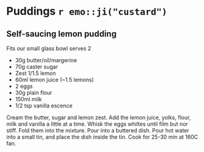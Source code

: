 # Puddings `r emo::ji("custard")`{-}

## Self-saucing lemon pudding {-}

Fits our small glass bowl serves 2

* 30g butter/oil/margerine
* 70g caster sugar
* Zest 1/1.5 lemon
* 60ml lemon juice (~1.5 lemons)
* 2 eggs
* 30g plain flour
* 150ml milk
* 1/2 tsp vanilla escence

Cream the butter, sugar and lemon zest. Add the lemon juice, yolks, flour, milk and vanilla a little at a time. Whisk the eggs whiltes until film but nor stiff. Fold them into the mixture. Pour into a buttered dish. Pour hot water into a small tin, and place the dish inside the tin. Cook for 25-30 min at 160C fan. 